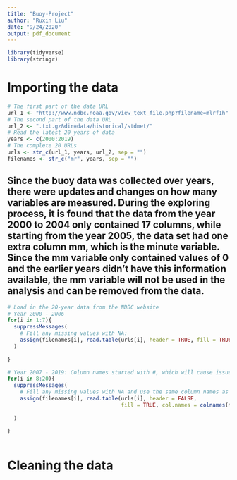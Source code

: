 ```yaml
---
title: "Buoy-Project"
author: "Ruxin Liu"
date: "9/24/2020"
output: pdf_document
---
```


```r
library(tidyverse)
library(stringr)

```
# Importing the data 

```r
# The first part of the data URL
url_1 <- "http://www.ndbc.noaa.gov/view_text_file.php?filename=mlrf1h"
# The second part of the data URL
url_2 <- ".txt.gz&dir=data/historical/stdmet/"
# Read the latest 20 years of data
years <- c(2000:2019)
# The complete 20 URLs
urls <- str_c(url_1, years, url_2, sep = "")
filenames <- str_c("mr", years, sep = "")

```


## Since the buoy data was collected over years, there were updates and changes on how many variables are measured. During the exploring process, it is found that the data from the year 2000 to 2004 only contained 17 columns, while starting from the year 2005, the data set had one extra column mm, which is the minute variable. Since the mm variable only contained values of 0 and the earlier years didn't have this information available, the mm variable will not be used in the analysis and can be removed from the data.


```r
# Load in the 20-year data from the NDBC website
# Year 2000 - 2006
for(i in 1:7){
  suppressMessages(
    # Fill any missing values with NA:
    assign(filenames[i], read.table(urls[i], header = TRUE, fill = TRUE))
  )
  
}

# Year 2007 - 2019: Column names started with #, which will cause issue
for(i in 8:20){
  suppressMessages(
    # Fill any missing values with NA and use the same column names as year 2006
    assign(filenames[i], read.table(urls[i], header = FALSE, 
                                    fill = TRUE, col.names = colnames(mr2006))),
   
  )

}

```

```r

```

# Cleaning the data 


```r

```


